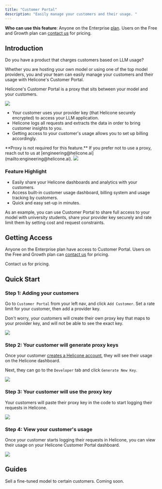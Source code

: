 ```yaml
---
title: "Customer Portal"
description: "Easily manage your customers and their usage. "
---
```



<Info>**Who can use this feature**: Anyone on the Enterprise [plan](https://www.helicone.ai/pricing). Users on the Free and Growth plan can [contact us](https://www.helicone.ai/features/customer-portal) for pricing. </Info>


## Introduction 

Do you have a product that charges customers based on LLM usage? 

Whether you are hosting your own model or using one of the top model providers, you and your team can easily manage your customers and their usage with Helicone's Customer Portal. 

<Accordion title="Get a deep dive of how Customer Portal works">

  Helicone's Customer Portal is a proxy that sits between your model and your customers.

  <Frame>
    <img src="/images/customer-portal/example-customer-portal-explained.png" />
  </Frame>
  
  - Your customer uses your provider key (that Helicone securely encrypted) to access your LLM application. 
  - Helicone logs all requests and extracts the data in order to bring customer insights to you. 
  - Getting access to your customer's usage allows you to set up billing accordingly.  

</Accordion>

<Note>
  **Proxy is not required for this feature.** If you prefer not to use a proxy, reach out to us at [engineering@helicone.ai](mailto:engineering@helicone.ai). 
</Note>

<Frame caption="Access built-in customer usage dashboard, billing system and usage tracking by customers.">
  <img src="/images/customer-portal/example-customer-portal.png" />
</Frame>


### Feature Highlight
- Easily share your Helicone dashboards and analytics with your customers. 
- Access built-in customer usage dashboard, billing system and usage tracking by customers.
- Quick and easy set-up in minutes. 

As an example, you can use Customer Portal to share full access to your model with university students, share your provider key securely and rate limit them by setting cost and request constraints. 

## Getting Access

Anyone on the Enterprise plan have access to Customer Portal. Users on the Free and Growth plan can [contact us](https://www.helicone.ai/features/customer-portal) for pricing. 

<Card title="Get Access to Customer Portal" href="https://www.helicone.ai/features/customer-portal" icon="message">
  Contact us for pricing. 
</Card>

## Quick Start

### Step 1: Adding your customers
Go to `Customer Portal` from your left nav, and click `Add Customer`. Set a rate limit for your customer, then add a provider key. 

<Check>Don't worry, your customers will create their own proxy key that maps to your provider key, and will not be able to see the exact key. </Check>
  
<Frame>
  <img src="/images/customer-portal/example-customer-portal-add-customers.png"/>
</Frame>


### Step 2: Your customer will generate proxy keys
Once your customer [creates a Helicone account](https://www.helicone.ai/signup), they will see their usage on the Helicone dashboard. 

Next, they can go to the `Developer` tab and click `Generate New Key`. 
<Frame>
  <img src="/images/customer-portal/example-customer-portal-generate-proxy-key.png" />
</Frame>


### Step 3: Your customer will use the proxy key
Your customers will paste their proxy key in the code to start logging their requests in Helicone. 

<Frame>
  <img src="/images/customer-portal/example-customer-portal-use-proxy-key.png" />
</Frame>


### Step 4: View your customer's usage  
Once your customer starts logging their requests in Helicone, you can view their usage on your Helicone Customer Portal dashboard. 

<Frame>
  <img src="/images/customer-portal/example-customer-portal-view-usage.png" />
</Frame>


## Guides 

<CardGroup cols={2}>
  <Card title="Resell a Model" href="/use-cases/resell-a-model" icon="circle-dollar-to-slot">
    Sell a fine-tuned model to certain customers.
  </Card>
  <Card title="Bill by Usage" href="/use-cases/bill-by-usage" icon="chart-bar">
    Coming soon. 
  </Card>
</CardGroup>

<QuestionsSection />
